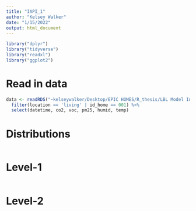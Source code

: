 ```yaml
---
title: "IAPI_1"
author: "Kelsey Walker"
date: "1/15/2022"
output: html_document
---
```


```r
library("dplyr")
library("tidyverse")
library("readxl")
library("ggplot2")
```

# Read in data
```r
data <- readRDS("~kelseywalker/Desktop/EPIC HOMES/R_thesis/LBL Model Input Data/omni_1hour.rds") %>%
  filter(location == 'living' | id_home == 001) %>%
  select(datetime, co2, voc, pm25, humid, temp)

```

# Distributions
```r


```

# Level-1
```r


```

# Level-2
```r


```